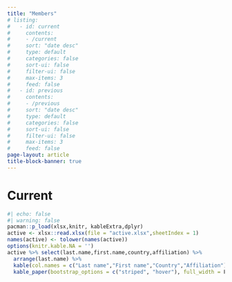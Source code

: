 ```yaml
---
title: "Members"
# listing:
#   - id: current
#     contents:
#     - /current
#     sort: "date desc"
#     type: default
#     categories: false
#     sort-ui: false
#     filter-ui: false
#     max-items: 3
#     feed: false
#   - id: previous
#     contents:
#     - /previous
#     sort: "date desc"
#     type: default
#     categories: false
#     sort-ui: false
#     filter-ui: false
#     max-items: 3
#     feed: false
page-layout: article
title-block-banner: true
---
```


# Current 

```r
#| echo: false
#| warning: false
pacman::p_load(xlsx,knitr, kableExtra,dplyr)
active <- xlsx::read.xlsx(file = "active.xlsx",sheetIndex = 1) 
names(active) <- tolower(names(active))
options(knitr.kable.NA = '')
active %>% select(last.name,first.name,country,affiliation) %>% 
  arrange(last.name) %>% 
  kable(col.names = c("Last name","First name","Country","Affiliation")) %>% 
  kable_paper(bootstrap_options = c("striped", "hover"), full_width = F)
```


